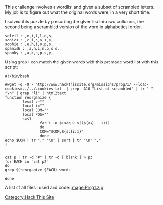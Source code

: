 This challenge involves a wordlist and given a subset of scrambled letters. My job is to figure out what the original words were, in a very short time.

I solved this puzzle by presorting the given list into two collumns, the second being a scrambled version of the word in alphabetical order.

<pre>
soleil : ,e,i,l,l,o,s,
sonics : ,c,i,n,o,s,s,
sophie : ,e,h,i,o,p,s,
spanish : ,a,h,i,n,p,s,s,
spanky : ,a,k,n,p,s,y,
</pre>

Using grep I can match the given words with this premade word list with this script:
<pre>
#!/bin/bash

#wget -q -O - http://www.hackthissite.org/missions/prog/1/ --load-cookies=../../.cookies.txt  | grep -A10 "List of scrambled" | tr " " "\n" | grep "li" | html2text
function reorganize {
        local s=""
        local i=""
        local COM=""
        local POS=""
        s=$1
                for i in $(seq 0 $((${#s} - 1)))
                do
                COM="$COM,${s:$i:1}"
                done
echo $COM | tr "," "\n" | sort | tr "\n" ","
}


cat p | tr -d "#" | tr -d [:blank:] > p2
for EACH in `cat p2`
do
grep $(reorganize $EACH) words

done
</pre>

A list of all files I used and code:
[[image:Prog1.zip]]

[[Category:Hack This Site]]